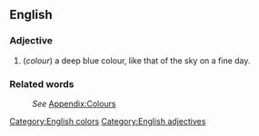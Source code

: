 ==English==
[[Category:English colors]]

===Adjective===
[[Category:English adjectives]]
#(''colour'') a deep blue colour, like that of the sky on a fine day.

===Related words===
:''See'' [[Wiktionary_Appendix:Colours|Appendix:Colours]]